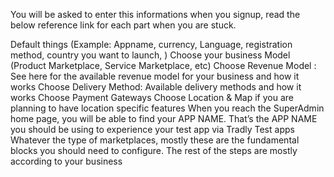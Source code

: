 You will be asked to enter this informations when you signup, read the below reference link for each part when you are stuck.

Default things (Example: Appname, currency, Language, registration method, country you want to launch, ) 
Choose your business Model (Product Marketplace, Service Marketplace, etc) 
Choose Revenue Model : See here for the available revenue model for your business and how it works
Choose Delivery Method: Available delivery methods and how it works
Choose Payment Gateways
Choose Location & Map if you are planning to have location specific features
When you reach the SuperAdmin home page, you will be able to find your APP NAME. That’s the APP NAME you should be using to experience your test app via Tradly Test apps
Whatever the type of marketplaces, mostly these are the fundamental blocks you should need to configure. The rest of the steps are mostly according to your business
